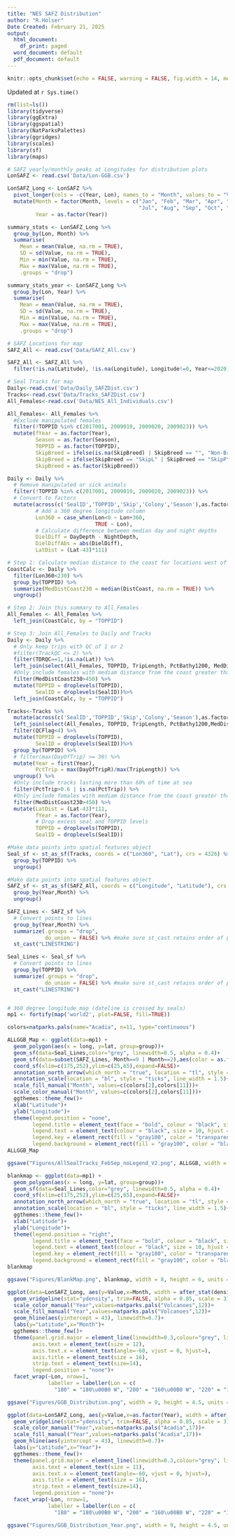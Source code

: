 ```yaml
---
title: "NES SAFZ Distribution"
author: "R.Holser"
Date Created: February 21, 2025
output:
  html_document:
    df_print: paged
  word_document: default
  pdf_document: default
---
```



```r
knitr::opts_chunk$set(echo = FALSE, warning = FALSE, fig.width = 14, message=FALSE, error=FALSE)

```

Updated at `r Sys.time()`


```r
rm(list=ls())
library(tidyverse)
library(ggExtra)
library(ggspatial)
library(NatParksPalettes)
library(ggridges)
library(scales)
library(sf)
library(maps)

```



```r
# SAFZ yearly/monthly peaks at Longitudes for distribution plots
LonSAFZ <- read.csv('Data/Lon-GGB.csv')

LonSAFZ_Long <- LonSAFZ %>%
  pivot_longer(cols = -c(Year, Lon), names_to = "Month", values_to = "Value") %>%
  mutate(Month = factor(Month, levels = c("Jan", "Feb", "Mar", "Apr", "May", "Jun", 
                                          "Jul", "Aug", "Sep", "Oct", "Nov", "Dec")),
         Year = as.factor(Year))

summary_stats <- LonSAFZ_Long %>%
  group_by(Lon, Month) %>%
  summarise(
    Mean = mean(Value, na.rm = TRUE),
    SD = sd(Value, na.rm = TRUE),
    Min = min(Value, na.rm = TRUE),
    Max = max(Value, na.rm = TRUE),
    .groups = "drop")

summary_stats_year <- LonSAFZ_Long %>%
  group_by(Lon, Year) %>%
  summarise(
    Mean = mean(Value, na.rm = TRUE),
    SD = sd(Value, na.rm = TRUE),
    Min = min(Value, na.rm = TRUE),
    Max = max(Value, na.rm = TRUE),
    .groups = "drop")

# SAFZ Locations for map
SAFZ_All <- read.csv('Data/SAFZ_All.csv')

SAFZ_All <- SAFZ_All %>%
  filter(!is.na(Latitude), !is.na(Longitude), Longitude!=0, Year<=2020)

# Seal Tracks for map
Daily<-read.csv('Data/Daily_SAFZDist.csv')
Tracks<-read.csv('Data/Tracks_SAFZDist.csv')
All_Females<-read.csv('Data/NES_All_Individuals.csv')

All_Females<- All_Females %>%
  #Exclude manipulated females
  filter(!TOPPID %in% c(2017001, 2009019, 2009020, 2009023)) %>%
  mutate(fYear = as.factor(Year),
         Season = as.factor(Season),
         TOPPID = as.factor(TOPPID),
         SkipBreed = ifelse(is.na(SkipBreed) | SkipBreed == "", "Non-Breed", SkipBreed),
         SkipBreed = ifelse(SkipBreed == "SkipL" | SkipBreed == "SkipP"| SkipBreed == "skip", "Skip", SkipBreed),
         SkipBreed = as.factor(SkipBreed))

Daily <- Daily %>%
  # Remove manipulated or sick animals
  filter(!TOPPID %in% c(2017001, 2009019, 2009020, 2009023)) %>%
  # Convert to factors
  mutate(across(c('SealID','TOPPID','Skip','Colony','Season'),as.factor),
         # Add a 360 degree longitude column
         Lon360 = case_when(Lon<0 ~ Lon+360,
                            TRUE ~ Lon),
         # Calculate difference between median day and night depths
         DielDiff = DayDepth - NightDepth,
         DielDiffAbs = abs(DielDiff),
         LatDist = (Lat-43)*111) 

# Step 1: Calculate median distance to the coast for locations west of 230
CoastCalc <- Daily %>%
  filter(Lon360<230) %>%
  group_by(TOPPID) %>%
  summarize(MedDistCoast230 = median(DistCoast, na.rm = TRUE)) %>%
  ungroup()

# Step 2: Join this summary to All_Females
All_Females <- All_Females %>%
  left_join(CoastCalc, by = "TOPPID") 

# Step 3: Join All_Females to Daily and Tracks 
Daily <- Daily %>%
  # Only keep trips with QC of 1 or 2
  #filter(TrackQC <= 2) %>%
  filter(TDRQC==1,!is.na(Lat)) %>%
  left_join(select(All_Females, TOPPID, TripLength, PctBathy1200, MedDistCoast, MedDistCoast230), by = "TOPPID") %>%
  #Only include females with mediam distance from the coast greater than 450km
  filter(MedDistCoast230>450) %>%
  mutate(TOPPID = droplevels(TOPPID),
         SealID = droplevels(SealID))%>%
  left_join(CoastCalc, by = "TOPPID") 

Tracks<-Tracks %>%
  mutate(across(c('SealID','TOPPID','Skip','Colony','Season'),as.factor)) %>%
  left_join(select(All_Females, TOPPID, TripLength, PctBathy1200,MedDistCoast,MedDistCoast230), by = "TOPPID") %>%
  filter(QCFlag<4) %>%
  mutate(TOPPID = droplevels(TOPPID),
         SealID = droplevels(SealID))%>%
  group_by(TOPPID) %>%
  # filter(max(DayOfTrip) >= 30) %>%
  mutate(Year = first(Year),
         PctTrip = max(DayOfTripR)/max(TripLength)) %>%
  ungroup() %>%
  #Only include tracks lasting more than 60% of time at sea
  filter(PctTrip>0.6 | is.na(PctTrip)) %>%
  #Only include females with mediam distance from the coast greater than 450km
  filter(MedDistCoast230>450) %>%
  mutate(LatDist = (Lat-43)*111,
         fYear = as.factor(Year),
         # Drop excess seal and TOPPID levels
         TOPPID = droplevels(TOPPID),
         SealID = droplevels(SealID))

```



```r
#Make data points into spatial features object
Seal_sf <- st_as_sf(Tracks, coords = c("Lon360", "Lat"), crs = 4326) %>% 
  group_by(TOPPID) %>% 
  ungroup()

#Make data points into spatial features object
SAFZ_sf <- st_as_sf(SAFZ_All, coords = c("Longitude", "Latitude"), crs = 4326) %>% 
  group_by(Year,Month) %>% 
  ungroup()

SAFZ_Lines <- SAFZ_sf %>% 
  # Convert points to lines
  group_by(Year,Month) %>%
  summarize(.groups = "drop", 
            do_union = FALSE) %>% #make sure st_cast retains order of points
  st_cast("LINESTRING") 

Seal_Lines <- Seal_sf %>% 
  # Convert points to lines
  group_by(TOPPID) %>%
  summarize(.groups = "drop", 
            do_union = FALSE) %>% #make sure st_cast retains order of points
  st_cast("LINESTRING") 


# 360 degree longitude map (dateline is crossed by seals)
mp1 <- fortify(map('world2', plot=FALSE, fill=TRUE))

colors=natparks.pals(name="Acadia", n=11, type="continuous")

ALLGGB_Map <- ggplot(data=mp1) +
  geom_polygon(aes(x = long, y=lat, group=group))+
  geom_sf(data=Seal_Lines,color="grey", linewidth=0.5, alpha = 0.4)+
  geom_sf(data=subset(SAFZ_Lines, Month==9 | Month==2),aes(color = as.factor(Month)), linewidth=0.7, alpha = 0.7) +
  coord_sf(xlim=c(175,252),ylim=c(25,65),expand=FALSE)+
  annotation_north_arrow(which_north = "true", location = "tl", style = north_arrow_fancy_orienteering)+
  annotation_scale(location = "bl", style = "ticks", line_width = 1.5)+
  scale_fill_manual("Month", values=c(colors[2],colors[11]))+
  scale_color_manual("Month", values=c(colors[2],colors[11]))+
  ggthemes::theme_few()+
  xlab("Latitude")+
  ylab("Longitude")+
  theme(legend.position = "none",
        legend.title = element_text(face = "bold", colour = "black", size = 12),
        legend.text = element_text(colour = "black", size = 10, hjust = 1),
        legend.key = element_rect(fill = "gray100", color = "transparent"),
        legend.background = element_rect(fill = "gray100", color = "black"))
ALLGGB_Map

ggsave("Figures/AllSealTracks_FebSep_noLegend_V2.png", ALLGGB, width = 8, height = 6, units = "in", dpi=600)

blankmap <- ggplot(data=mp1) +
  geom_polygon(aes(x = long, y=lat, group=group))+
  geom_sf(data=Seal_Lines,color="grey", linewidth=0.5, alpha = 0.4)+
  coord_sf(xlim=c(175,252),ylim=c(25,65),expand=FALSE)+
  annotation_north_arrow(which_north = "true", location = "tl", style = north_arrow_fancy_orienteering)+
  annotation_scale(location = "bl", style = "ticks", line_width = 1.5)+
  ggthemes::theme_few()+
  xlab("Latitude")+
  ylab("Longitude")+
  theme(legend.position = "right",
        legend.title = element_text(face = "bold", colour = "black", size = 12),
        legend.text = element_text(colour = "black", size = 10, hjust = 1),
        legend.key = element_rect(fill = "gray100", color = "transparent"),
        legend.background = element_rect(fill = "gray100", color = "black"))
blankmap

ggsave("Figures/BlankMap.png", blankmap, width = 8, height = 6, units = "in", dpi=600)


```




```r
ggplot(data=LonSAFZ_Long, aes(y=Value,x=Month, width = after_stat(density), fill=Month))+
  geom_vridgeline(stat="ydensity", trim=FALSE, alpha = 0.85, scale = 3)+
  scale_color_manual("Year",values=natparks.pals("Volcanoes",12))+
  scale_fill_manual("Year",values=natparks.pals("Volcanoes",12))+
  geom_hline(aes(yintercept = 43), linewidth=0.7)+
  labs(y="Latitude",x="Month")+
  ggthemes::theme_few()+
  theme(panel.grid.major = element_line(linewidth=0.3,colour="grey", linetype = "dashed"),
        axis.text = element_text(size = 12),
        axis.text.x = element_text(angle=-60, vjust = 0, hjust=),
        axis.title = element_text(size = 16),
        strip.text = element_text(size=14),
        legend.position = "none")+
  facet_wrap(~Lon, nrow=1,
             labeller = labeller(Lon = c(
               "180" = "180\u00B0 W", "200" = "160\u00B0 W", "220" = "140\u00B0 W")))

ggsave("Figures/GGB_Distribution.png", width = 9, height = 4.5, units = "in", dpi=600)

```


```r
ggplot(data=LonSAFZ_Long, aes(y=Value,x=as.factor(Year), width = after_stat(density), fill=Year))+
  geom_vridgeline(stat="ydensity", trim=FALSE, alpha = 0.85, scale = 3)+
  scale_color_manual("Year",values=natparks.pals("Acadia",17))+
  scale_fill_manual("Year",values=natparks.pals("Acadia",17))+
  geom_hline(aes(yintercept = 43), linewidth=0.7)+
  labs(y="Latitude",x="Year")+
  ggthemes::theme_few()+
  theme(panel.grid.major = element_line(linewidth=0.3,colour="grey", linetype = "dashed"),
        axis.text = element_text(size = 11),
        axis.text.x = element_text(angle=-60, vjust = 0, hjust=),
        axis.title = element_text(size = 16),
        strip.text = element_text(size=14),
        legend.position = "none")+
  facet_wrap(~Lon, nrow=1,
             labeller = labeller(Lon = c(
               "180" = "180\u00B0 W", "200" = "160\u00B0 W", "220" = "140\u00B0 W")))

ggsave("Figures/GGB_Distribution_Year.png", width = 9, height = 4.5, units = "in", dpi=600)

```
